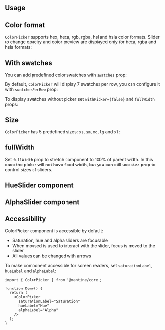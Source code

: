 

## Usage

<Demo data={ColorPickerDemos.usage} />

## Color format

`ColorPicker` supports hex, hexa, rgb, rgba, hsl and hsla color formats.
Slider to change opacity and color preview are displayed only for hexa, rgba and hsla formats:

<Demo data={ColorPickerDemos.formatsConfigurator} />

## With swatches

You can add predefined color swatches with `swatches` prop:

<Demo data={ColorPickerDemos.swatches} />

By default, `ColorPicker` will display 7 swatches per row, you can configure it with `swatchesPerRow` prop:

<Demo data={ColorPickerDemos.swatchesConfigurator} />

To display swatches without picker set `withPicker={false}` and `fullWidth` props:

<Demo data={ColorPickerDemos.swatchesOnly} />

## Size

`ColorPicker` has 5 predefined sizes: `xs`, `sm`, `md`, `lg` and `xl`:

<Demo data={ColorPickerDemos.sizeConfigurator} />

## fullWidth

Set `fullWidth` prop to stretch component to 100% of parent width. In this case the picker will not
have fixed width, but you can still use `size` prop to control sizes of sliders.

<Demo data={ColorPickerDemos.fullWidth} />

<StylesApiSelectors component="ColorPicker" />

<Demo data={ColorPickerDemos.stylesApi} />

## HueSlider component

<Demo data={ColorPickerDemos.hueSlider} />

## AlphaSlider component

<Demo data={ColorPickerDemos.alphaSlider} />

## Accessibility

ColorPicker component is accessible by default:

- Saturation, hue and alpha sliders are focusable
- When moused is used to interact with the slider, focus is moved to the slider
- All values can be changed with arrows

To make component accessible for screen readers, set `saturationLabel`, `hueLabel` and `alphaLabel`:

```tsx
import { ColorPicker } from '@mantine/core';

function Demo() {
  return (
    <ColorPicker
      saturationLabel="Saturation"
      hueLabel="Hue"
      alphaLabel="Alpha"
    />
  );
}
```
